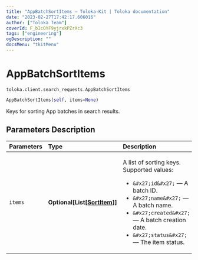 ```yaml
---
title: "AppBatchSortItems — Toloka-Kit | Toloka documentation"
date: "2023-02-27T17:42:17.606016"
author: ["Toloka Team"]
coverId: F_bIcOYF9yjrxkPZrXc3
tags: ["engineering"]
ogDescription: ""
docsMenu: "tkitMenu"
---
```


# AppBatchSortItems
`toloka.client.search_requests.AppBatchSortItems`

```python
AppBatchSortItems(self, items=None)
```

Keys for sorting App batches in search results.

## Parameters Description

| Parameters | Type | Description |
| :----------| :----| :-----------|
`items`|**Optional\[List\[[SortItem](/docs/toloka-kit/reference/toloka.client.search_requests.AppBatchSortItems.SortItem)\]\]**|<p>A list of sorting keys. Supported values:</p> <ul> <li>`&#x27;id&#x27;` — A batch ID.</li> <li>`&#x27;name&#x27;` — A batch name.</li> <li>`&#x27;created&#x27;` — A batch creation date.</li> <li>`&#x27;status&#x27;` — The item status.</li> </ul>
